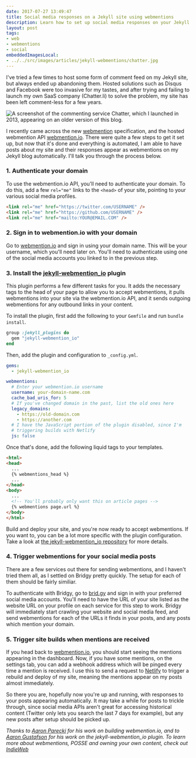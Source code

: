 ```yaml
---
date: 2017-07-27 13:49:47
title: Social media responses on a Jekyll site using webmentions
description: Learn how to set up social media responses on your Jekyll website, and increase user engagement. Click here for the step-by-step guide.
layout: post
tags:
- web
- webmentions
- social
embeddedImagesLocal:
- ../../src/images/articles/jekyll-webmentions/chatter.jpg
---
```


I've tried a few times to host some form of comment feed on my Jekyll site, but always ended up abandoning them. Hosted solutions such as Disqus and Facebook were too invasive for my tastes, and after trying and failing to launch my own SaaS company (Chatter.li) to solve the problem, my site has been left comment-less for a few years.

<Image
  image={props.images[0]}
  alt="A screenshot of the commenting service Chatter, which I launched in 2013, appearing on an older version of this blog."
  caption="A screenshot of the commenting service Chatter, which I launched in 2013, appearing on an older version of this blog."
/>

I recently came across the new [webmention](https://www.w3.org/TR/webmention/) specification, and the hosted webmention API [webmention.io](https://webmention.io). There were quite a few steps to get it set up, but now that it's done and everything is automated, I am able to have posts about my site and their responses appear as webmentions on my Jekyll blog automatically. I'll talk you through the process below.

### 1. Authenticate your domain

To use the webmention.io API, you'll need to authenticate your domain. To do this, add a few `rel="me"` links to the `<head>` of your site, pointing to your various social media profiles.

```html
<link rel="me" href="https://twitter.com/USERNAME" />
<link rel="me" href="https://github.com/USERNAME" />
<link rel="me" href="mailto:YOUR@EMAIL.COM" />
```

### 2. Sign in to webmention.io with your domain

Go to [webmention.io](https://webmention.io) and sign in using your domain name. This will be your username, which you'll need later on. You'll need to authenticate using one of the social media accounts you linked to in the previous step.

### 3. Install the [jekyll-webmention_io](https://github.com/aarongustafson/jekyll-webmention_io) plugin

This plugin performs a few different tasks for you. It adds the necessary tags to the head of your page to allow you to accept webmentions, it pulls webmentions into your site via the webmention.io API, and it sends outgoing webmentions for any outbound links in your content.

To install the plugin, first add the following to your `Gemfile` and run `bundle install`.

```ruby
group :jekyll_plugins do
  gem "jekyll-webmention_io"
end
```

Then, add the plugin and configuration to `_config.yml`.

```yaml
gems:
  - jekyll-webmention_io

webmentions:
  # Enter your webmention.io username
  username: your-domain-name.com
  cache_bad_uris_for: 5
  # If you've changed domain in the past, list the old ones here
  legacy_domains:
    - https://old-domain.com
    - https://another.com
  # I have the JavaScript portion of the plugin disabled, since I'm
  # triggering builds with Netlify
  js: false
```

Once that's done, add the following liquid tags to your templates.

```html
<html>
<head>
  ...
  {% webmentions_head %}
  ...
</head>
<body>
  ...
  <!-- You'll probably only want this on article pages -->
  {% webmentions page.url %}
</body>
</html>
```

Build and deploy your site, and you're now ready to accept webmentions. If you want to, you can be a lot more specific with the plugin configuration. Take a look at [the jekyll-webmention_io repository](https://github.com/aarongustafson/jekyll-webmention_io) for more details.

### 4. Trigger webmentions for your social media posts

There are a few services out there for sending webmentions, and I haven't tried them all, as I settled on Bridgy pretty quickly. The setup for each of them should be fairly similiar.

To authenticate with Bridgy, go to [brid.gy](https://brid.gy) and sign in with your preferred social media accounts. You'll need to have the URL of your site listed as the website URL on your profile on each service for this step to work. Bridgy will immediately start crawling your website and social media feed, and send webmentions for each of the URLs it finds in your posts, and any posts which mention your domain.

### 5. Trigger site builds when mentions are received

If you head back to [webmention.io](https://webmention.io), you should start seeing the mentions appearing in the dashboard. Now, if you have some mentions, on the settings tab, you can add a webhook address which will be pinged every time a mention is received. I use this to send a request to [Netlify](https://netlify.com) to trigger a rebuild and deploy of my site, meaning the mentions appear on my posts almost immediately.

So there you are, hopefully now you're up and running, with responses to your posts appearing automatically. It may take a while for posts to trickle through, since social media APIs aren't great for accessing historical content (Twitter only lets you search the last 7 days for example), but any new posts after setup should be picked up.

*Thanks to [Aaron Parecki](https://aaronparecki.com/) for his work on building webmention.io, and to [Aaron Gustafson](https://www.aaron-gustafson.com/) for his work on the jekyll-webmention_io plugin. To learn more about webmentions, POSSE and owning your own content, check out [IndieWeb](https://indieweb.org)*
